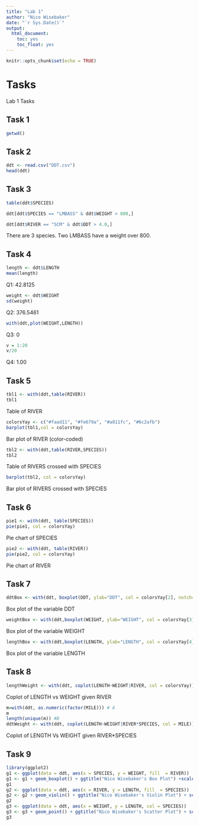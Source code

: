 ```yaml
---
title: "Lab 1"
author: "Nico Wisebaker"
date: "`r Sys.Date()`"
output: 
  html_document:
    toc: yes
    toc_float: yes
---
```


```r
knitr::opts_chunk$set(echo = TRUE)
```

# Tasks

Lab 1 Tasks

## Task 1

```r
getwd()
```


## Task 2
```r
ddt <- read.csv("DDT.csv")
head(ddt)
```


## Task 3
```r
table(ddt$SPECIES)

ddt[ddt$SPECIES == "LMBASS" & ddt$WEIGHT > 800,]

ddt[ddt$RIVER == "SCM" & ddt$DDT > 4.0,]
```
There are 3 species.
Two LMBASS have a weight over 800.


## Task 4
```r
length <- ddt$LENGTH
mean(length)
```

Q1: 42.8125
```r
weight <- ddt$WEIGHT
sd(weight)
```

Q2: 376.5461
```r
with(ddt,plot(WEIGHT,LENGTH))
```

Q3: 0
```r
v = 1:20
v/20
```

Q4: 1.00


## Task 5
```r
tbl1 <- with(ddt,table(RIVER))
tbl1
```

Table of RIVER
```r
colorsYay <- c("#faad11", "#fe679a", "#a811fc", "#6c2afb")
barplot(tbl1,col = colorsYay)
```

Bar plot of RIVER (color-coded)
```r
tbl2 <- with(ddt,table(RIVER,SPECIES))
tbl2
```

Table of RIVERS crossed with SPECIES
```r
barplot(tbl2, col = colorsYay)
```

Bar plot of RIVERS crossed with SPECIES


## Task 6
```r
pie1 <- with(ddt, table(SPECIES))
pie(pie1, col = colorsYay)
```

Pie chart of SPECIES
```r
pie2 <- with(ddt, table(RIVER))
pie(pie2, col = colorsYay)
```

Pie chart of RIVER


## Task 7
```r
ddtBox <- with(ddt, boxplot(DDT, ylab="DDT", col = colorsYay[2], notch=TRUE))
```

Box plot of the variable DDT
```r
weightBox <- with(ddt,boxplot(WEIGHT, ylab="WEIGHT", col = colorsYay[3], notch=TRUE))
```

Box plot of the variable WEIGHT
```r
lengthBox <- with(ddt,boxplot(LENGTH, ylab="LENGTH", col = colorsYay[4], notch=TRUE))
```

Box plot of the variable LENGTH


## Task 8
```r
lengthWeight <- with(ddt, coplot(LENGTH~WEIGHT|RIVER, col = colorsYay))
```

Coplot of LENGTH vs WEIGHT given RIVER
```r
m=with(ddt, as.numeric(factor(MILE))) # A
m
length(unique(m)) #B
ddtWeight <- with(ddt, coplot(LENGTH~WEIGHT|RIVER*SPECIES, col = MILE))
```

Coplot of LENGTH Vs WEIGHT given RIVER*SPECIES


## Task 9
```r
library(ggplot2)
g1 <- ggplot(data = ddt, aes(x = SPECIES, y = WEIGHT, fill  = RIVER))
g1 <- g1 + geom_boxplot() + ggtitle("Nico Wisebaker's Box Plot") +scale_fill_manual(values = colorsYay)
g1
g2 <- ggplot(data = ddt, aes(x = RIVER, y = LENGTH, fill  = SPECIES))
g2 <- g2 + geom_violin() + ggtitle("Nico Wisebaker's Violin Plot") + scale_fill_manual(values = colorsYay)
g2
g3 <- ggplot(data = ddt, aes(x = WEIGHT, y = LENGTH, col = SPECIES))
g3 <- g3 + geom_point() + ggtitle("Nico Wisebaker's Scatter Plot") + scale_color_manual(values = colorsYay)
g3
```

